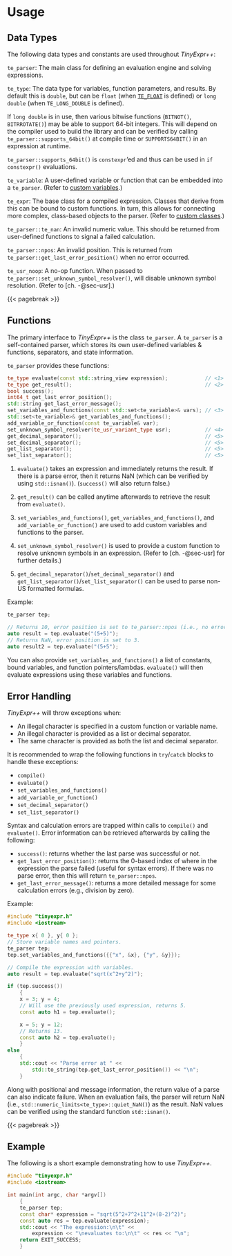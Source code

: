 # Usage

## Data Types {-}

The following data types and constants are used throughout *TinyExpr++*:

`te_parser`: The main class for defining an evaluation engine and solving expressions.

`te_type`: The data type for variables, function parameters, and results.
By default this is `double`, but can be `float` (when [`TE_FLOAT`](#te-float) is defined)
or `long double` (when `TE_LONG_DOUBLE` is defined).

If `long double`\index{data types!\texttt{long double}} is in use, then various bitwise functions (`BITNOT()`, `BITRROTATE()`)
may be able to support 64-bit integers\index{data types!\texttt{64-bit integer}}.
This will depend on the compiler used to build the library and can be verified by calling
`te_parser::supports_64bit()` at compile time or `SUPPORTS64BIT()` in an expression at runtime.

::: {.tipsection data-latex=""}
`te_parser::supports_64bit()` is `constexpr`'ed and thus can be used in `if constexpr()` evaluations.
:::

`te_variable`: A user-defined variable or function that can be embedded into a `te_parser`.
(Refer to [custom variables](#custom-variables).)

`te_expr`: The base class for a compiled expression.
Classes that derive from this can be bound to custom functions. In turn, this allows for
connecting more complex, class-based objects to the parser.
(Refer to [custom classes](#custom-classes).)

`te_parser::te_nan`: An invalid numeric value.
This should be returned from user-defined functions to signal a failed calculation.

`te_parser::npos`: An invalid position. This is returned from `te_parser::get_last_error_position()` when no error occurred.

`te_usr_noop`: A no-op function. When passed to `te_parser::set_unknown_symbol_resolver()`, will disable unknown symbol resolution.
(Refer to [ch. -@sec-usr].)

{{< pagebreak >}}

## Functions {-}

The primary interface to *TinyExpr++* is the class `te_parser`. A `te_parser` is a self-contained parser,
which stores its own user-defined variables &amp; functions, separators, and state information.

`te_parser` provides these functions:

```.cpp
te_type evaluate(const std::string_view expression);            // <1>
te_type get_result();                                           // <2>
bool success();
int64_t get_last_error_position();
std::string get_last_error_message();
set_variables_and_functions(const std::set<te_variable>& vars); // <3>
std::set<te_variable>& get_variables_and_functions();
add_variable_or_function(const te_variable& var);
set_unknown_symbol_resolver(te_usr_variant_type usr);           // <4>
get_decimal_separator();                                        // <5>
set_decimal_separator();                                        // <5>
get_list_separator();                                           // <5>
set_list_separator();                                           // <5>
```

1. `evaluate()` takes an expression and immediately returns the result. If there
is a parse error, then it returns NaN (which can be verified by using `std::isnan()`). (`success()` will also return false.)

2. `get_result()` can be called anytime afterwards to retrieve the result from `evaluate()`.

3. `set_variables_and_functions()`, `get_variables_and_functions()`, and `add_variable_or_function()` are used
to add custom variables and functions to the parser.

4. `set_unknown_symbol_resolver()` is used to provide a custom function to resolve unknown symbols in an expression.
(Refer to [ch. -@sec-usr] for further details.)

5. `get_decimal_separator()`/`set_decimal_separator()` and
`get_list_separator()`/`set_list_separator()` can be used to parse non-US formatted formulas.

Example:

```.cpp
te_parser tep;

// Returns 10, error position is set to te_parser::npos (i.e., no error).
auto result = tep.evaluate("(5+5)");
// Returns NaN, error position is set to 3.
auto result2 = tep.evaluate("(5+5");
```

You can also provide `set_variables_and_functions()` a list of constants, bound variables, and function pointers/lambdas. `evaluate()` will then evaluate expressions using these variables and functions.

## Error Handling {-}

*TinyExpr++* will throw exceptions\index{exceptions} when:

- An illegal character is specified in a custom function or variable name.
- An illegal character is provided as a list or decimal separator.
- The same character is provided as both the list and decimal separator.

It is recommended to wrap the following functions in `try`/`catch` blocks to handle
these exceptions:

- `compile()`
- `evaluate()`
- `set_variables_and_functions()`
- `add_variable_or_function()`
- `set_decimal_separator()`
- `set_list_separator()`

Syntax and calculation errors are trapped within calls to `compile()` and `evaluate()`. Error information can be retrieved afterwards by calling the following:

- `success()`: returns whether the last parse was successful or not.
- `get_last_error_position()`: returns the 0-based index of where in the
expression the parse failed (useful for syntax errors).
If there was no parse error, then this will return `te_parser::npos`.
- `get_last_error_message()`: returns a more detailed message for some calculation errors (e.g., division by zero).

::: {.minipage data-latex="{\textwidth}"}
Example:

```.cpp
#include "tinyexpr.h"
#include <iostream>

te_type x{ 0 }, y{ 0 };
// Store variable names and pointers.
te_parser tep;
tep.set_variables_and_functions({{"x", &x}, {"y", &y}});

// Compile the expression with variables.
auto result = tep.evaluate("sqrt(x^2+y^2)");

if (tep.success())
    {
    x = 3; y = 4;
    // Will use the previously used expression, returns 5.
    const auto h1 = tep.evaluate();

    x = 5; y = 12;
    // Returns 13.
    const auto h2 = tep.evaluate();
    }
else
    {
    std::cout << "Parse error at " <<
        std::to_string(tep.get_last_error_position()) << "\n";
    }
```
:::

Along with positional and message information, the return value\index{results!evaluating failed} of a parse can also indicate failure.
When an evaluation fails, the parser will return NaN (i.e., `std::numeric_limits<te_type>::quiet_NaN()`) as the result.
NaN values can be verified using the standard function `std::isnan()`.

{{< pagebreak >}}

## Example {-}

The following is a short example demonstrating how to use *TinyExpr++*.

```.cpp
#include "tinyexpr.h"
#include <iostream>

int main(int argc, char *argv[])
    {
    te_parser tep;
    const char* expression = "sqrt(5^2+7^2+11^2+(8-2)^2)";
    const auto res = tep.evaluate(expression);
    std::cout << "The expression:\n\t" <<
        expression << "\nevaluates to:\n\t" << res << "\n";
    return EXIT_SUCCESS;
    }
```
